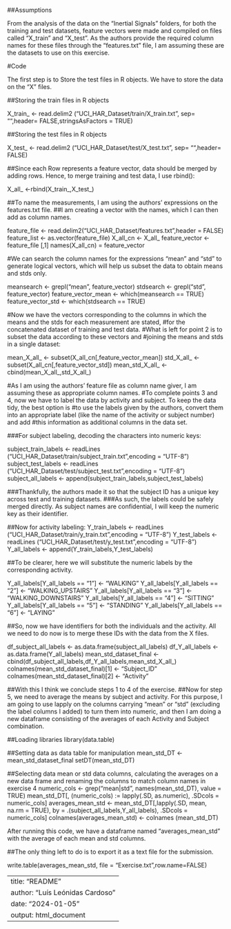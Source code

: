 
##Assumptions

From the analysis of the data on the "Inertial Signals" folders, for both the training and test datasets, feature vectors were made and compiled on files called "X_train" and "X_test".
As the authors provide the required column names for these files through the "features.txt" file, I am assuming these are the datasets to use on this exercise.

#Code

The first step is to Store the test files in R objects. We have to store the data on the "X" files.

##Storing the train files in R objects

X_train_ <- read.delim2 ("UCI_HAR_Dataset/train/X_train.txt", sep= "",header= FALSE,stringsAsFactors = TRUE)

##Storing the test files in R objects

X_test_ <- read.delim2 ("UCI_HAR_Dataset/test/X_test.txt", sep= "",header= FALSE)

##Since each Row represents a feature vector, data should be merged by adding rows. Hence, to merge training and test data, I use rbind():

X_all_ <-rbind(X_train_,X_test_)

##To name the measurements, I am using the authors' expressions on the features.txt file.
##I am creating a vector with the names, which I can then add as column names.

feature_file <- read.delim2("UCI_HAR_Dataset/features.txt",header = FALSE)
feature_list <- as.vector(feature_file)
X_all_cn <- X_all_
feature_vector <- feature_file [,1]
names(X_all_cn) = feature_vector

#We can search the column names for the expressions "mean" and "std" to generate logical vectors, which will help us subset the data to obtain means and stds only.

meansearch <- grepl("mean", feature_vector)
stdsearch <- grepl("std", feature_vector)
feature_vector_mean  <- which(meansearch == TRUE)
feature_vector_std  <- which(stdsearch == TRUE)

#Now we have the vectors corresponding to the columns in which the means and the stds for each measurement are stated,
#for the concatenated dataset of training and test data.
#What is left for point 2 is to subset the data according to these vectors and
#joining the means and stds in a single dataset:

mean_X_all_ <- subset(X_all_cn[,feature_vector_mean])
std_X_all_ <- subset(X_all_cn[,feature_vector_std])
mean_std_X_all_ <- cbind(mean_X_all_,std_X_all_)

#As I am using the authors' feature file as column name giver, I am assuming these as appropriate column names.
#To complete points 3 and 4, now we have to label the data by activity and subject. To keep the data tidy, the best option is
#to use the labels given by the authors, convert them into an appropriate label (like the name of the activity or subject number) and add 
#this information as additional columns in the data set.

###For subject labeling, decoding the characters into numeric keys:

subject_train_labels <- readLines ("UCI_HAR_Dataset/train/subject_train.txt",encoding = "UTF-8")
subject_test_labels <- readLines ("UCI_HAR_Dataset/test/subject_test.txt",encoding = "UTF-8")
subject_all_labels <- append(subject_train_labels,subject_test_labels)

###Thankfully, the authors made it so that the subject ID has a unique key across test and training datasets.
###As such, the labels could be safely merged directly. As subject names are confidential, I will keep the numeric key as their identifier.

##Now for activity labeling:
Y_train_labels <- readLines ("UCI_HAR_Dataset/train/y_train.txt",encoding = "UTF-8")
Y_test_labels <- readLines ("UCI_HAR_Dataset/test/y_test.txt",encoding = "UTF-8")
Y_all_labels <- append(Y_train_labels,Y_test_labels)

##To be clearer, here we will substitute the numeric labels by the corresponding activity.

Y_all_labels[Y_all_labels == "1"] <- "WALKING"
Y_all_labels[Y_all_labels == "2"] <- "WALKING_UPSTAIRS"
Y_all_labels[Y_all_labels == "3"] <- "WALKING_DOWNSTAIRS"
Y_all_labels[Y_all_labels == "4"] <- "SITTING"
Y_all_labels[Y_all_labels == "5"] <- "STANDING"
Y_all_labels[Y_all_labels == "6"] <- "LAYING"

##So, now we have identifiers for both the individuals and the activity. All we need to do now is to merge these IDs with the data from the X files.

df_subject_all_labels <- as.data.frame(subject_all_labels)
df_Y_all_labels <- as.data.frame(Y_all_labels)
mean_std_dataset_final <- cbind(df_subject_all_labels,df_Y_all_labels,mean_std_X_all_)
colnames(mean_std_dataset_final)[1] <- "Subject_ID"
colnames(mean_std_dataset_final)[2] <- "Activity"

##With this I think we conclude steps 1 to 4 of the exercise.
##Now for step 5, we need to average the means by subject and activity. For this purpose, I am going to use lapply on the columns carrying "mean" or "std" (excluding the label columns I added) to turn them into numeric, and then I am doing a new dataframe consisting of the averages of each Activity and Subject combination.

##Loading libraries
library(data.table)

##Setting data as data table for manipulation
mean_std_DT <- mean_std_dataset_final
setDT(mean_std_DT)

##Selecting data mean or std data columns, calculating the averages on a new data frame and renaming the columns to match column names in exercise 4
numeric_cols <- grep("mean|std", names(mean_std_DT), value = TRUE)
mean_std_DT[, (numeric_cols) := lapply(.SD, as.numeric), .SDcols = numeric_cols]
averages_mean_std <- mean_std_DT[,lapply(.SD, mean, na.rm = TRUE), by = .(subject_all_labels,Y_all_labels), .SDcols = numeric_cols]
colnames(averages_mean_std) <- colnames (mean_std_DT)

After running this code, we have a dataframe named "averages_mean_std" with the average of each mean and std columns.

##The only thing left to do is to export it as a text file for the submission.

write.table(averages_mean_std, file = "Exercise.txt",row.name=FALSE) 


---
title: "README"
author: "Luís Leónidas Cardoso"
date: "2024-01-05"
output: html_document
---
